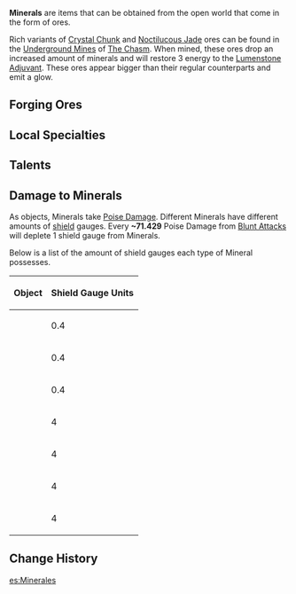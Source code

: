 {{Terminology Infobox
|image = 
|type  = Item Groups
}}
'''Minerals''' are items that can be obtained from the open world that come in the form of ores.

Rich variants of [[Crystal Chunk]] and [[Noctilucous Jade]] ores can be found in the [[The Chasm/Underground Mines|Underground Mines]] of [[The Chasm]]. When mined, these ores drop an increased amount of minerals and will restore 3 energy to the [[Lumenstone Adjuvant]]. These ores appear bigger than their regular counterparts and emit a glow.

==Forging Ores==
{{Main|Forging}}
{{Items by Category List|Forging Ores}}

==Local Specialties==
{{Main|Local Specialties}}
{{Items by Category List|Minerals|category=Mondstadt Local Specialties¦Liyue Local Specialties¦Inazuma Local Speciaties}}

==Talents==
{{Talents by Category Table|Ore Talents¦Mineral Talents}}

==Damage to Minerals==
{{See also|Interruption Resistance/Data|Shields/Shield Gauge Data}}
As {{Geo}} objects, Minerals take [[Poise Damage]]. Different Minerals have different amounts of [[Shields|shield]] gauges. Every '''~71.429''' Poise Damage from [[Blunt Attack]]s will deplete 1 shield gauge from Minerals.

Below is a list of the amount of shield gauges each type of Mineral possesses.

{| class="wikitable sortable"
! Object !! Shield Gauge Units
|-
| {{Item|Iron Chunk}} || 0.4
|-
| {{Item|White Iron Chunk}} || 0.4
|-
| {{Item|Starsilver}} || 0.4
|-
| {{Item|Crystal Chunk}} || 4
|-
| {{Item|Magical Crystal Chunk}} || 4
|-
| {{Item|Noctilucous Jade}} || 4
|-
| {{Item|Cor Lapis}} || 4
|}

==Change History==
{{Change History|1.0}}
[[Category:Minerals| ]]

[[es:Minerales]]